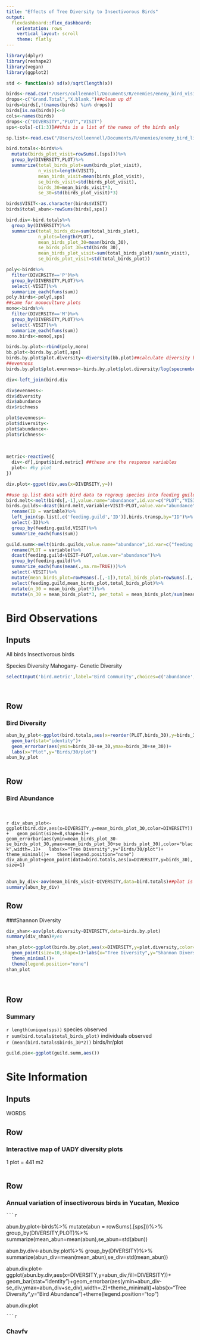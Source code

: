 ```yaml
---
title: "Effects of Tree Diversity to Insectivorous Birds"
output: 
  flexdashboard::flex_dashboard:
    orientation: rows
    vertical_layout: scroll
    theme: flatly
---
```

```r
library(dplyr)
library(reshape2)
library(vegan)
library(ggplot2)

std <- function(x) sd(x)/sqrt(length(x))
```

```r
birds<-read.csv("/Users/colleennell/Documents/R/enemies/enemy_bird_visit.csv")
drops<-c("Grand.Total","X.blank.")##clean up df
birds=birds[,!(names(birds) %in% drops)]
birds[is.na(birds)]<-0
cols<-names(birds)
drops<-c("DIVERSITY","PLOT","VISIT")
sps<-cols[-c(1:3)]##this is a list of the names of the birds only

sp.list<-read.csv("/Users/colleennell/Documents/R/enemies/enemy_bird_list.csv")
```

```r
bird.totals<-birds%>%
  mutate(birds_plot_visit=rowSums(.[sps]))%>%
  group_by(DIVERSITY,PLOT)%>%
  summarize(total_birds_plot=sum(birds_plot_visit),
            n_visit=length(VISIT),
            mean_birds_visit=mean(birds_plot_visit),
            se_birds_visit=std(birds_plot_visit),
            birds_30=mean_birds_visit*3,
            se_30=std(birds_plot_visit)*3)

birds$VISIT<-as.character(birds$VISIT)
birds$total_abun<-rowSums(birds[,sps])

bird.div<-bird.totals%>%
  group_by(DIVERSITY)%>%
  summarize(total_birds_div=sum(total_birds_plot),
            n_plots=length(PLOT),
            mean_birds_plot_30=mean(birds_30),
            se_birds_plot_30=std(birds_30),
            mean_birds_plot_visit=sum(total_birds_plot)/sum(n_visit),
            se_birds_plot_visit=std(total_birds_plot))

poly<-birds%>%
  filter(DIVERSITY=='P')%>%
  group_by(DIVERSITY,PLOT)%>%
  select(-VISIT)%>%
  summarize_each(funs(sum))
poly.birds<-poly[,sps]
##same for monoculture plots
mono<-birds%>%
  filter(DIVERSITY=='M')%>%
  group_by(DIVERSITY,PLOT)%>%
  select(-VISIT)%>%
  summarize_each(funs(sum))
mono.birds<-mono[,sps]

birds.by.plot<-rbind(poly,mono)
bb.plot<-birds.by.plot[,sps]
birds.by.plot$plot.diversity<-diversity(bb.plot)##calculate diversity by plot
##evenness
birds.by.plot$plot.evenness<-birds.by.plot$plot.diversity/log(specnumber(bb.plot))

div<-left_join(bird.div

div$evenness<-
div$diversity
div$abundance
div$richness

plot$evenness<-
plot$diversity<-
plot$abundance<-
plot$richness<-
  
 
 
metric<-reactive({
  div<-df[,input$bird.metric] ##these are the response variables
  plot<- #by plot
})

div.plot<-ggpot(div,aes(x=DIVERSITY,y=))

```

```r
##use sp.list data with bird data to regroup species into feeding guilds
bird.melt<-melt(birds[,-1],value.name="abundance",id.var=c("PLOT","VISIT"))
birds.guilds<-dcast(bird.melt,variable+VISIT~PLOT,value.var="abundance")%>%
  rename(ID = variable)%>%
  left_join(sp.list[,c('feeding.guild','ID')],birds.transp,by="ID")%>%
  select(-ID)%>%
  group_by(feeding.guild,VISIT)%>%
  summarize_each(funs(sum))

guild.summ<-melt(birds.guilds,value.name="abundance",id.var=c("feeding.guild","VISIT"))%>%
  rename(PLOT = variable)%>%
  dcast(feeding.guild+VISIT~PLOT,value.var="abundance")%>%
  group_by(feeding.guild)%>%
  summarize_each(funs(mean(.,na.rm=TRUE)))%>%
  select(-VISIT)%>%
  mutate(mean_birds_plot=rowMeans(.[,-1]),total_birds_plot=rowSums(.[,-1]))%>%
  select(feeding.guild,mean_birds_plot,total_birds_plot)%>%
  mutate(n_30 = mean_birds_plot*3)%>%
  mutate(n_30 = mean_birds_plot*3, per_total = mean_birds_plot/sum(mean_birds_plot))
```


Bird Observations 
===================================== 

Inputs {.sidebar} 
-------------------------------------
All birds
Insectivorous birds

Species Diversity
Mahogany- Genetic Diversity

```r
selectInput('bird.metric',label='Bird Community',choices=c('abundance','diversity','evennes','richness'))




```
    
Row {data-height=400}
-------------------------------------
    
### Bird Diversity  

```r
abun_by_plot<-ggplot(bird.totals,aes(x=reorder(PLOT,birds_30),y=birds_30,fill=DIVERSITY))+
  geom_bar(stat="identity")+
  geom_errorbar(aes(ymin=birds_30-se_30,ymax=birds_30+se_30))+
  labs(x="Plot",y="Birds/30/plot")
abun_by_plot



```
   
Row {data-height=500,data-width=500}
-------------------------------------
    
### Bird Abundance   
<br>  
    ```r

div_abun_plot<-ggplot(bird.div,aes(x=DIVERSITY,y=mean_birds_plot_30,color=DIVERSITY))+
  geom_point(size=8,shape=1)+
  geom_errorbar(aes(ymin=mean_birds_plot_30-se_birds_plot_30,ymax=mean_birds_plot_30+se_birds_plot_30),color="black",width=.1)+
  labs(x="Tree Diversity",y="Birds/30/plot")+
  theme_minimal()+
  theme(legend.position="none")
div_abun_plot+geom_point(data=bird.totals,aes(x=DIVERSITY,y=birds_30),size=1)
```   
<br>  
```r
abun_by_div<-aov(mean_birds_visit~DIVERSITY,data=bird.totals)##plot is replicate
summary(abun_by_div)
```
Row {data-height=500}  
------------------------------------
###Shannon Diversity  

```r
div_shan<-aov(plot.diversity~DIVERSITY,data=birds.by.plot)
summary(div_shan)#yes

shan_plot<-ggplot(birds.by.plot,aes(x=DIVERSITY,y=plot.diversity,color=DIVERSITY))+
  geom_point(size=10,shape=1)+labs(x="Tree Diversity",y="Shannon Diversity")+
  theme_minimal()+
  theme(legend.position="none")
shan_plot
```
<br>  

Row {data-height=500}  
------------------------------------  

### Summary
  
`r length(unique(sps))` species observed  
`r sum(bird.totals$total_birds_plot)` individuals observed   
`r (mean(bird.totals$birds_30*2))` birds/hr/plot  

```r
guild.pie<-ggplot(guild.summ,aes())

```

Site Information 
===================================== 

Inputs {.sidebar} 
-------------------------------------
WORDS 
    
Row {data-height=400}
-------------------------------------
    
### Interactive map of UADY diversity plots  
1 plot = 441 m2
```r

```
   
Row {data-height=500,data-padding=10}
-------------------------------------
    
### Annual variation of insectivorous birds in Yucatan, Mexico  
    ```r
abun.by.plot<-birds%>%
  mutate(abun = rowSums(.[sps]))%>%
  group_by(DIVERSITY,PLOT)%>%
  summarize(mean_abun=mean(abun),se_abun=std(abun))

abun.by.div<-abun.by.plot%>%
  group_by(DIVERSITY)%>%
  summarize(abun_div=mean(mean_abun),se_div=std(mean_abun))

abun.div.plot<-ggplot(abun.by.div,aes(x=DIVERSITY,y=abun_div,fill=DIVERSITY))+
  geom_bar(stat="identity")+geom_errorbar(aes(ymin=abun_div-se_div,ymax=abun_div+se_div),width=.2)+theme_minimal()+labs(x="Tree Diversity",y="Bird Abundance")+theme(legend.position="top")

abun.div.plot

```    
```r

```
    
### Chavfv

```r

```


